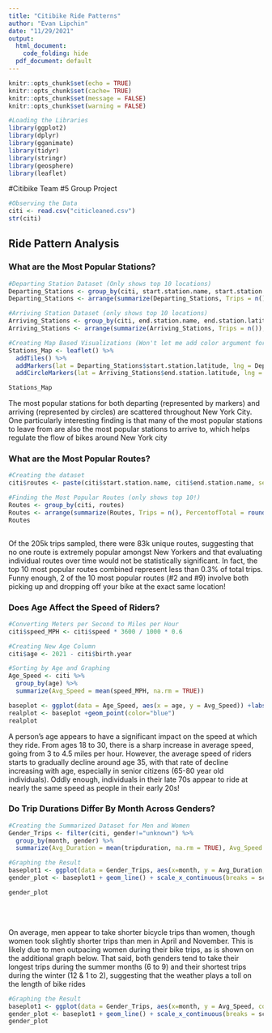 ---
title: "Citibike Ride Patterns"
author: "Evan Lipchin"
date: "11/29/2021"
output: 
  html_document:
    code_folding: hide  
  pdf_document: default
---

```{r setup, include=FALSE}
knitr::opts_chunk$set(echo = TRUE) 
knitr::opts_chunk$set(cache= TRUE)
knitr::opts_chunk$set(message = FALSE)
knitr::opts_chunk$set(warning = FALSE)
```

```{r, cache=FALSE}
#Loading the Libraries 
library(ggplot2)
library(dplyr)
library(gganimate)
library(tidyr)
library(stringr)
library(geosphere)
library(leaflet)
```

#Citibike Team #5 Group Project  
```{r}
#Observing the Data 
citi <- read.csv("citicleaned.csv")
str(citi)
```

## Ride Pattern Analysis 

### What are the Most Popular Stations? 
```{r}
#Departing Station Dataset (Only shows top 10 locations)
Departing_Stations <- group_by(citi, start.station.name, start.station.latitude, start.station.longitude)
Departing_Stations <- arrange(summarize(Departing_Stations, Trips = n()), desc(Trips))[1:10,]

#Arriving Station Dataset (only shows top 10 locations)
Arriving_Stations <- group_by(citi, end.station.name, end.station.latitude, end.station.longitude)
Arriving_Stations <- arrange(summarize(Arriving_Stations, Trips = n()), desc(Trips))[1:10,]

#Creating Map Based Visualizations (Won't let me add color argument for some reason)
Stations_Map <- leaflet() %>%
  addTiles() %>% 
  addMarkers(lat = Departing_Stations$start.station.latitude, lng = Departing_Stations$start.station.longitude, popup = paste(Departing_Stations$start.station.name, "<br>", Departing_Stations$Trips), clusterOptions = markerClusterOptions()) %>% 
  addCircleMarkers(lat = Arriving_Stations$end.station.latitude, lng = Arriving_Stations$end.station.longitude, popup = paste(Arriving_Stations$end.station.name, "<br>",Arriving_Stations$Trips), clusterOptions = markerClusterOptions())

Stations_Map 
```

The most popular stations for both departing (represented by markers) and arriving (represented by circles) are scattered throughout New York City. One particularly interesting finding is that many of the most popular stations to leave from are also the most popular stations to arrive to, which helps regulate the flow of bikes around New York city 

### What are the Most Popular Routes? 
```{r}
#Creating the dataset
citi$routes <- paste(citi$start.station.name, citi$end.station.name, sep = " -> ")

#Finding the Most Popular Routes (only shows top 10!) 
Routes <- group_by(citi, routes)
Routes <- arrange(summarize(Routes, Trips = n(), PercentofTotal = round(n()/205518 * 100, digits=3)), desc(Trips))[1:10,]
Routes 
  
```

Of the 205k trips sampled, there were 83k unique routes, suggesting that no one route is extremely popular amongst New Yorkers and that evaluating individual routes over time would not be statistically significant. In fact, the top 10 most popular routes combined represent less than 0.3% of total trips. Funny enough, 2 of the 10 most popular routes (#2 and #9) involve both picking up and dropping off your bike at the exact same location! 

### Does Age Affect the Speed of Riders? 

```{r}
#Converting Meters per Second to Miles per Hour 
citi$speed_MPH <- citi$speed * 3600 / 1000 * 0.6

#Creating New Age Column 
citi$age <- 2021 - citi$birth.year

#Sorting by Age and Graphing 
Age_Speed <- citi %>% 
  group_by(age) %>%
  summarize(Avg_Speed = mean(speed_MPH, na.rm = TRUE))

baseplot <- ggplot(data = Age_Speed, aes(x = age, y = Avg_Speed)) +labs(x = "Age (Years)", y = "Average Speed (MPH)") + xlim(18,80) + ylim(3,5)
realplot <- baseplot +geom_point(color="blue")
realplot
```

A person's age appears to have a significant impact on the speed at which they ride. From ages 18 to 30, there is a sharp increase in average speed, going from 3 to 4.5 miles per hour. However, the average speed of riders starts to gradually decline around age 35, with that rate of decline increasing with age, especially in senior citizens (65-80 year old individuals). Oddly enough, individuals in their late 70s appear to ride at nearly the same speed as people in their early 20s!  

### Do Trip Durations Differ By Month Across Genders? 
```{r}
#Creating the Summarized Dataset for Men and Women 
Gender_Trips <- filter(citi, gender!="unknown") %>% 
  group_by(month, gender) %>%
  summarize(Avg_Duration = mean(tripduration, na.rm = TRUE), Avg_Speed = mean(speed_MPH, na.rm = TRUE))

#Graphing the Result 
baseplot1 <- ggplot(data = Gender_Trips, aes(x=month, y = Avg_Duration, color = gender)) + labs(x = "Month (1 = September, 12 = December)", y = "Average Trip Duration (Seconds)") + xlim(1,12)
gender_plot <- baseplot1 + geom_line() + scale_x_continuous(breaks = scales::pretty_breaks(n = 12)) 

gender_plot 

```
<br>
<br>

On average, men appear to take shorter bicycle trips than women, though women took slightly shorter trips than men in April and November. This is likely due to men outpacing women during their bike trips, as is shown on the additional graph below. That said, both genders tend to take their longest trips during the summer months (6 to 9) and their shortest trips during the winter (12 & 1 to 2), suggesting that the weather plays a toll on the length of bike rides 

```{r}
#Graphing the Result 
baseplot1 <- ggplot(data = Gender_Trips, aes(x=month, y = Avg_Speed, color = gender)) + labs(x = "Month (1 = September, 12 = December)", y = "Average Speed (MPH)") + xlim(1,12) 
gender_plot <- baseplot1 + geom_line() + scale_x_continuous(breaks = scales::pretty_breaks(n = 12)) 
gender_plot 
```



